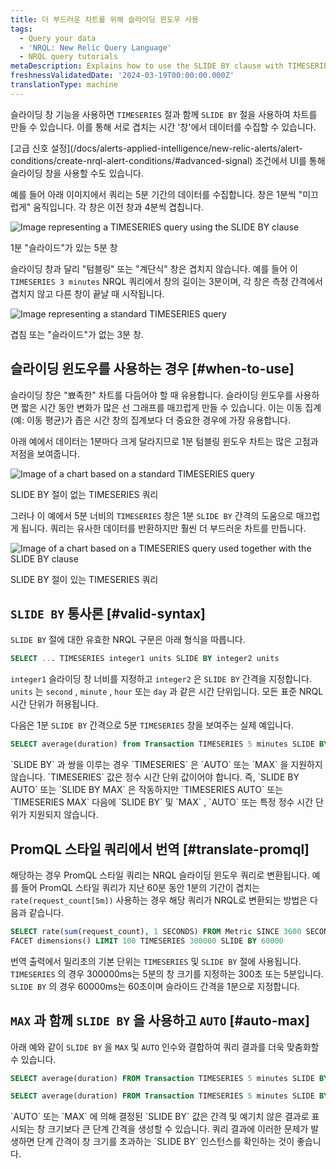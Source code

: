 ```yaml
---
title: 더 부드러운 차트를 위해 슬라이딩 윈도우 사용
tags:
  - Query your data
  - 'NRQL: New Relic Query Language'
  - NRQL query tutorials
metaDescription: Explains how to use the SLIDE BY clause with TIMESERIES to smooth out "spiky" charts.
freshnessValidatedDate: '2024-03-19T00:00:00.000Z'
translationType: machine
---
```






슬라이딩 창 기능을 사용하면 `TIMESERIES` 절과 함께 `SLIDE BY` 절을 사용하여 차트를 만들 수 있습니다. 이를 통해 서로 겹치는 시간 '창'에서 데이터를 수집할 수 있습니다.

<Callout variant="tip">
  [고급 신호 설정](/docs/alerts-applied-intelligence/new-relic-alerts/alert-conditions/create-nrql-alert-conditions/#advanced-signal) 조건에서 UI를 통해 슬라이딩 창을 사용할 수도 있습니다.
</Callout>

예를 들어 아래 이미지에서 쿼리는 5분 기간의 데이터를 수집합니다. 창은 1분씩 "미끄럽게" 움직입니다. 각 창은 이전 창과 4분씩 겹칩니다.

<img
  title="TIMESERIES query with SLIDE BY clause"
  alt="Image representing a TIMESERIES query using the SLIDE BY clause"
  src={queriesnrqlSlidebyWindowTimeSeries}
/>

<figcaption>
  1분 "슬라이드"가 있는 5분 창
</figcaption>

슬라이딩 창과 달리 "텀블링" 또는 "계단식" 창은 겹치지 않습니다. 예를 들어 이 `TIMESERIES 3 minutes` NRQL 쿼리에서 창의 길이는 3분이며, 각 창은 측정 간격에서 겹치지 않고 다른 창이 끝날 때 시작됩니다.

<img
  title="TIMESERIES query without SLIDE BY clause"
  alt="Image representing a standard TIMESERIES query"
  src={queriesnrqlNonSlidingWindowTimeSeries}
/>

<figcaption>
  겹침 또는 "슬라이드"가 없는 3분 창.
</figcaption>

## 슬라이딩 윈도우를 사용하는 경우 [#when-to-use]

슬라이딩 창은 "뾰족한" 차트를 다듬어야 할 때 유용합니다. 슬라이딩 윈도우를 사용하면 짧은 시간 동안 변화가 많은 선 그래프를 매끄럽게 만들 수 있습니다. 이는 이동 집계(예: 이동 평균)가 좁은 시간 창의 집계보다 더 중요한 경우에 가장 유용합니다.

아래 예에서 데이터는 1분마다 크게 달라지므로 1분 텀블링 윈도우 차트는 많은 고점과 저점을 보여줍니다.

<img
  title="TIMESERIES query without SLIDE BY clause"
  alt="Image of a chart based on a standard TIMESERIES query"
  src={queriesnrqlTimeseriesSpikyNRQLQueryBuilder}
/>

<figcaption>
  SLIDE BY 절이 없는 TIMESERIES 쿼리
</figcaption>

그러나 이 예에서 5분 너비의 `TIMESERIES` 창은 1분 `SLIDE BY` 간격의 도움으로 매끄럽게 됩니다. 쿼리는 유사한 데이터를 반환하지만 훨씬 더 부드러운 차트를 만듭니다.

<img
  title="SLIDE BY used with TIMESERIES"
  alt="Image of a chart based on a TIMESERIES query used together with the SLIDE BY clause"
  src={queriesnrqlTimeseriesSmoothedWithSlidebyNRQLQueryBuilder}
/>

<figcaption>
  SLIDE BY 절이 있는 TIMESERIES 쿼리
</figcaption>

## `SLIDE BY` 통사론 [#valid-syntax]

`SLIDE BY` 절에 대한 유효한 NRQL 구문은 아래 형식을 따릅니다.

```sql
SELECT ... TIMESERIES integer1 units SLIDE BY integer2 units
```

`integer1` 슬라이딩 창 너비를 지정하고 `integer2` 은 `SLIDE BY` 간격을 지정합니다. `units` 는 `second` , `minute` , `hour` 또는 `day` 과 같은 시간 단위입니다. 모든 표준 NRQL 시간 단위가 허용됩니다.

다음은 1분 `SLIDE BY` 간격으로 5분 `TIMESERIES` 창을 보여주는 실제 예입니다.

```sql
SELECT average(duration) from Transaction TIMESERIES 5 minutes SLIDE BY 1 minute
```

<Callout variant="tip">
  `SLIDE BY` 과 쌍을 이루는 경우 `TIMESERIES` 은 `AUTO` 또는 `MAX` 을 지원하지 않습니다. `TIMESERIES` 값은 정수 시간 단위 값이어야 합니다. 즉, `SLIDE BY AUTO` 또는 `SLIDE BY MAX` 은 작동하지만 `TIMESERIES AUTO` 또는 `TIMESERIES MAX` 다음에 `SLIDE BY` 및 `MAX` , `AUTO` 또는 특정 정수 시간 단위가 지원되지 않습니다.
</Callout>

## PromQL 스타일 쿼리에서 번역 [#translate-promql]

해당하는 경우 PromQL 스타일 쿼리는 NRQL 슬라이딩 윈도우 쿼리로 변환됩니다. 예를 들어 PromQL 스타일 쿼리가 지난 60분 동안 1분의 기간이 겹치는 `rate(request_count[5m])` 사용하는 경우 해당 쿼리가 NRQL로 변환되는 방법은 다음과 같습니다.

```sql
SELECT rate(sum(request_count), 1 SECONDS) FROM Metric SINCE 3600 SECONDS AGO UNTIL NOW 
FACET dimensions() LIMIT 100 TIMESERIES 300000 SLIDE BY 60000
```

번역 출력에서 밀리초의 기본 단위는 `TIMESERIES` 및 `SLIDE BY` 절에 사용됩니다. `TIMESERIES` 의 경우 300000ms는 5분의 창 크기를 지정하는 300초 또는 5분입니다. `SLIDE BY` 의 경우 60000ms는 60초이며 슬라이드 간격을 1분으로 지정합니다.

## `MAX` 과 함께 `SLIDE BY` 을 사용하고 `AUTO` [#auto-max]

아래 예와 같이 `SLIDE BY` 을 `MAX` 및 `AUTO` 인수와 결합하여 쿼리 결과를 더욱 맞춤화할 수 있습니다.

```sql
SELECT average(duration) FROM Transaction TIMESERIES 5 minutes SLIDE BY MAX
```

```sql
SELECT average(duration) FROM Transaction TIMESERIES 5 minutes SLIDE BY AUTO
```

<Callout variant="tip">
  `AUTO` 또는 `MAX` 에 의해 결정된 `SLIDE BY` 값은 간격 및 예기치 않은 결과로 표시되는 창 크기보다 큰 단계 간격을 생성할 수 있습니다. 쿼리 결과에 이러한 문제가 발생하면 단계 간격이 창 크기를 초과하는 `SLIDE BY` 인스턴스를 확인하는 것이 좋습니다.
</Callout>